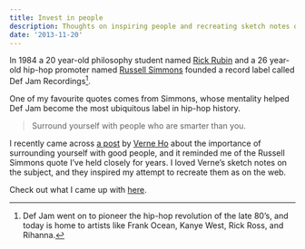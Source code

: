 ```yaml
---
title: Invest in people
description: Thoughts on inspiring people and recreating sketch notes on the web.
date: '2013-11-20'
---
```


In 1984 a 20 year-old philosophy student named [Rick Rubin](https://en.wikipedia.org/wiki/Rick_Rubin) and a 26 year-old hip-hop promoter named [Russell Simmons](https://en.wikipedia.org/wiki/Russell_Simmons) founded a record label called Def Jam Recordings[^1].

One of my favourite quotes comes from Simmons, whose mentality helped Def Jam become the most ubiquitous label in hip-hop history.

> Surround yourself with people who are smarter than you.

I recently came across [a post](http://blog.verneho.com/post/35460914051/invest-in-people-based-on-my-original-post) by [Verne Ho](https://twitter.com/verneho) about the importance of surrounding yourself with good people, and it reminded me of the Russell Simmons quote I’ve held closely for years. I loved Verne’s sketch notes on the subject, and they inspired my attempt to recreate them as on the web.

Check out what I came up with [here](http://bradcerasani.github.io/Invest-in-People/).

[^1]: Def Jam went on to pioneer the hip-hop revolution of the late 80’s, and today is home to artists like Frank Ocean, Kanye West, Rick Ross, and Rihanna.
